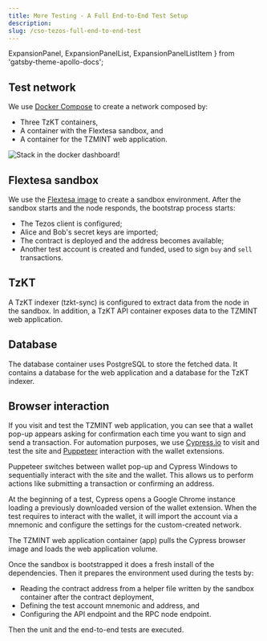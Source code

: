 ```yaml
---
title: More Testing - A Full End-to-End Test Setup
description: 
slug: /cso-tezos-full-end-to-end-test
---
```



  ExpansionPanel,
  ExpansionPanelList,
  ExpansionPanelListItem
} from 'gatsby-theme-apollo-docs';

<!-- Need intro sentence and description-->

## Test network

We use [Docker Compose](https://docs.docker.com/compose/) to create a network composed by:

* Three TzKT containers,
* A container with the Flextesa sandbox, and
* A container for the TZMINT web application.

![Stack in the docker dashboard!](./images/stack-docker-dashboard.png)

## Flextesa sandbox

We use the [Flextesa image](https://hub.docker.com/r/tqtezos/flextesa/tags?page=1&ordering=last_updated) to create a sandbox environment. After the sandbox starts and the node responds, the bootstrap process starts:

* The Tezos client is configured;
* Alice and Bob's secret keys are imported;
* The contract is deployed and the address becomes available;
* Another test account is created and funded, used to sign `buy` and `sell` transactions.

## TzKT

A TzKT indexer (tzkt-sync) is configured to extract data from the node in the sandbox. In addition, a TzKT API container exposes data to the TZMINT web application.

## Database

The database container uses PostgreSQL to store the fetched data. It contains a database for the web application and a database for the TzKT indexer.

## Browser interaction

If you visit and test the TZMINT web application, you can see that a wallet pop-up appears asking for confirmation each time you want to sign and send a transaction. For automation purposes, we use [Cypress.io](https://github.com/cypress-io/cypress) to visit and test the site and [Puppeteer](https://github.com/puppeteer/puppeteer) interaction with the wallet extensions.

Puppeteer switches between wallet pop-up and Cypress Windows to sequentially interact with the site and the wallet. This allows us to perform actions like submitting a transaction or confirming an address.

At the beginning of a test, Cypress opens a Google Chrome instance loading a previously downloaded version of the wallet extension. When the test requires to interact with the wallet, it will import the account via a mnemonic and configure the settings for the custom-created network.

The TZMINT web application container (app) pulls the Cypress browser image and loads the web application volume.

Once the sandbox is bootstrapped it does a fresh install of the dependencies. Then it prepares the environment used during the tests by:

* Reading the contract address from a helper file written by the sandbox container after the contract deployment,
* Defining the test account mnemonic and address, and
* Configuring the API endpoint and the RPC node endpoint.

Then the unit and the end-to-end tests are executed.
